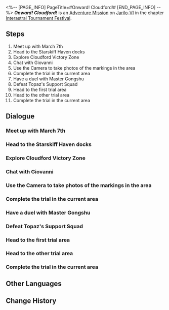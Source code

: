 <%-- [PAGE_INFO]
PageTitle=#Onward! Cloudford!#
[END_PAGE_INFO] --%>
{{Stub|Dialogue.}}
{{Mission Infobox
|id            = 8014103
|title         = 
|image         = <!--Mission Onward! Cloudford!.png-->
|type          = Adventure
|event_name    = 
|chapter       = Interastral Tournament Festival
|requirements  = [[Adventure Mission]] ''[[Embark! Corridor of Fading Echoes!]]'' completed
|summary       = To qualify for the championship, you must complete all the Victory Zone trials.<br />You have cleared the Victory Zone in Cloudford and obtained the Mastery Mark from Master Gongshu.
|characters    = Giovanni; Guinaifen; Harsh IPC Worker; March 7th; Master Gongshu; Trailblazer; Vicious IPC Worker; {TEXTJOIN#54}
|startLocation = [[Jarilo-VI]] - [[Administrative District]]
|world         = Jarilo-VI
|area          = Administrative District
|prev          = Embark! Corridor of Fading Echoes!
|next          = Battle of Wits! Herta Space Station!
|rewards       = Trailblaze EXP*200; Stellar Jade*40; Traveler's Guide*6; Lost Crystal*4; Credit*40,000
}}
'''''Onward! Cloudford!''''' is an [[Adventure Mission]] on [[Jarilo-VI]] in the chapter [[Interastral Tournament Festival]].

==Steps==
# Meet up with March 7th
# Head to the Starskiff Haven docks
# Explore Cloudford Victory Zone
# Chat with Giovanni
# Use the Camera to take photos of the markings in the area
# Complete the trial in the current area
# Have a duel with Master Gongshu
# Defeat Topaz's Support Squad
# Head to the first trial area
# Head to the other trial area
# Complete the trial in the current area

<!--
==Gameplay Notes==

--><!--
==Trial Character==

-->
==Dialogue==
{{Stub Dialogue}}
===Meet up with March 7th===
{{Mission Description|type=adventure|location=Administrative District|The sunlight declares the arrival of a new day. It's time for you keep heading toward the champion's crown!}}
{{Dialogue Start}}
:{{tx}}
{{Dialogue End}}

===Head to the Starskiff Haven docks===
{{Mission Description|type=adventure|location=Central Starskiff Haven|update|March and you have to take a starskiff to reach the Cloudford Victory Zone... You find it hard to believe that the Xianzhou would accept this kind of request from the IPC.}}
{{Dialogue Start}}
:{{tx}}
{{Dialogue End}}

===Explore Cloudford Victory Zone===
{{Mission Description|type=adventure|location=<!--to be added-->|update|Cloudford, the twist-and-turn map of Cloudford... You have no idea how much time you'd end up wasting if you didn't have a guide to the championship contender.}}
{{Dialogue Start}}
:{{tx}}
{{Dialogue End}}

===Chat with Giovanni===
{{Mission Description|type=adventure|location=<!--to be added-->|update|Cloudford, the twist-and-turn map of Cloudford... You have no idea how much time you'd end up wasting if you didn't have a guide to the championship contender.<br />Mr. Giovanni is here too? He sure is a mysterious one.}}
{{Dialogue Start}}
:{{tx}}
{{Dialogue End}}

===Use the Camera to take photos of the markings in the area===
{{Mission Description|type=adventure|location=<!--to be added-->|update|You must complete the corresponding trials first if you wish to challenge the championship contenders of the Victory Zone.<br />A girl named Guinaifen offered to explain the trial rules at this place. Let's try to solve a puzzle first.}}
{{Dialogue Start}}
:{{tx}}
{{Dialogue End}}

===Complete the trial in the current area===
{{Mission Description|type=adventure|location=<!--to be added-->|update|You must complete the corresponding trials first if you wish to challenge the championship contenders of the Victory Zone.<br />Some players can't help but wonder whether such simple puzzles can really stop anyone. Meanwhile, players who don't wonder about this question... are the ones who got stopped by these puzzles.}}
{{Dialogue Start}}
:{{tx}}
{{Dialogue End}}

===Have a duel with Master Gongshu===
{{Mission Description|type=adventure|location=<!--to be added-->|update|You've already completed all trials. It's time to show Master Gongshu the power of youth!}}
{{Dialogue Start}}
:{{tx}}
{{Dialogue End}}

===Defeat Topaz's Support Squad===
{{Mission Description|type=adventure|location=<!--to be added-->|update|There is a saying on Xianzhou that "Once is an accident, twice is a coincidence, three times is a pattern." Obviously, these IPC workers are not aware of this logic. They will get it, soon.}}
{{Dialogue Start}}
:{{tx}}
{{Dialogue End}}

===Head to the first trial area===
{{Mission Description|type=adventure|location=<!--to be added-->|update|You must complete the corresponding trials first if you wish to challenge the championship contenders of the Victory Zone.<br />Some players can't help but wonder whether such simple puzzles can really stop anyone. Meanwhile, players who don't wonder about this question... are the ones who got stopped by these puzzles.}}
{{Dialogue Start}}
:{{tx}}
{{Dialogue End}}

===Head to the other trial area===
{{Dialogue Start}}
:{{tx}}
{{Dialogue End}}

===Complete the trial in the current area===
{{Dialogue Start}}
:{{tx}}
{{Dialogue End}}

==Other Languages==
{{Other Languages
|en   = Onward! Cloudford!
|zhs  = 前进！流云渡
|zht  = 前進！流雲渡
|ja   = 進め！流雲渡し
|ko   = 전진! 구름나루
|es   = ¡Adelante, al Vado de las Nubes!
|fr   = Main basse sur Passenuage&nbsp;!
|ru   = Вперёд! Облачная переправа!
|th   = ลุยเลย Cloudford
|vi   = Tiến Lên! Cảng Lưu Vân
|de   = Vorwärts, Wolkenfurt!
|id   = Maju, Cloudford!
|pt   = Avante! Vau-Nuvem!
}}

==Change History==
{{Change History|1.4}}
